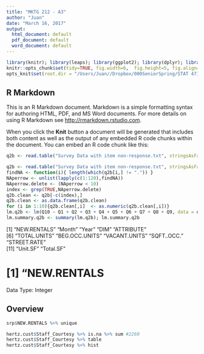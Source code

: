 ```yaml
---
title: "MKTG 212 - A3"
author: "Juan"
date: "March 16, 2017"
output:
  html_document: default
  pdf_document: default
  word_document: default
---
```


```r
library(knitr); library(leaps); library(ggplot2); library(dplyr); library(glmnet); library(ineq) ; library(corrplot); library('splines'); library("randomForest"); library("chron")
knitr::opts_chunk$set(tidy=TRUE, fig.width=6,  fig.height=5, fig.align='left', dev = 'pdf')
opts_knit$set(root.dir = "/Users/Juan//Dropbox/000SeniorSpring/STAT 471/Data")
```



## R Markdown

This is an R Markdown document. Markdown is a simple formatting syntax for authoring HTML, PDF, and MS Word documents. For more details on using R Markdown see <http://rmarkdown.rstudio.com>.

When you click the **Knit** button a document will be generated that includes both content as well as the output of any embedded R code chunks within the document. You can embed an R code chunk like this:

```r
q2b <- read.table("Survey Data with item non-response.txt", stringsAsFactors = FALSE, header = TRUE)
```

```r
q2b <- read.table("Survey Data with item non-response.txt", stringsAsFactors = FALSE, header = TRUE)
findNA <- function(i){ length(which(q2b[i,] != ".")) }
NAperrow <- unlist(lapply(c(1:120),findNA))
NAperrow.delete <- (NAperrow < 10)
index <- grep(TRUE,NAperrow.delete)
q2b.clean <- q2b[-c(index),]
q2b.clean <- as.data.frame(q2b.clean)
for (i in 1:10){q2b.clean[,i]  <- as.numeric(q2b.clean[,i])}
lm.q2b <- lm(Q10 ~ Q1 + Q2 + Q3 + Q4 + Q5 + Q6 + Q7 + Q8 + Q9, data = q2b.clean)
lm.summary.q2b <- summary(lm.q2b); lm.summary.q2b
```

 [1] "NEW.RENTALS"   "Month"         "Year"          "DIM"           "ATTRIBUTE"    
 [6] "TOTAL.UNITS"   "BEG.OCC.UNITS" "VACANT.UNITS"  "SQFT..OCC."    "STREET.RATE"  
[11] "Unit.SF"       "Total.SF"


# [1] "NEW.RENTALS

Data Type: Integer

## Overview


```r
srp$NEW.RENTALS %>% unique 

hertz.cust$Staff_Courtesy %>% is.na %>% sum #2260
hertz.cust$Staff_Courtesy %>% table 
hertz.cust$Staff_Courtesy %>% hist
```



